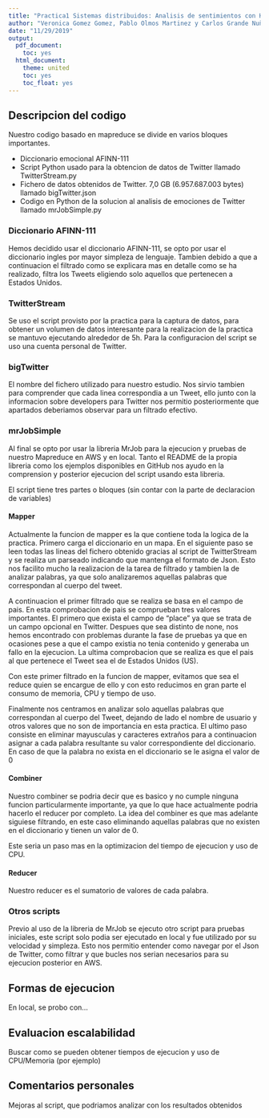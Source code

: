 ```yaml
---
title: "Practica1 Sistemas distribuidos: Analisis de sentimientos con Hadoop"
author: "Veronica Gomez Gomez, Pablo Olmos Martinez y Carlos Grande Nuñez"
date: "11/29/2019"
output:
  pdf_document:
    toc: yes
  html_document:
    theme: united
    toc: yes
    toc_float: yes
---
```


## Descripcion del codigo

Nuestro codigo basado en mapreduce se divide en varios bloques importantes. 

- Diccionario emocional AFINN-111
- Script Python usado para la obtencion de datos de Twitter llamado TwitterStream.py
- Fichero de datos obtenidos de Twitter. 7,0 GB (6.957.687.003 bytes) llamado bigTwitter.json
- Codigo en Python de la solucion al analisis de emociones de Twitter llamado mrJobSimple.py

### Diccionario AFINN-111

Hemos decidido usar el diccionario AFINN-111, se opto por usar el diccionario ingles por mayor simpleza de lenguaje. Tambien debido a que a continuacion el filtrado como se explicara mas en detalle como se ha realizado, filtra los Tweets eligiendo solo aquellos que pertenecen a Estados Unidos.

### TwitterStream

Se uso el script provisto por la practica para la captura de datos, para obtener un volumen de datos interesante para la realizacion de la practica se mantuvo ejecutando alrededor de 5h. Para la configuracion del script se uso una cuenta personal de Twitter.

### bigTwitter

El nombre del fichero utilizado para nuestro estudio. Nos sirvio tambien para comprender que cada linea correspondia a un Tweet, ello junto con la informacion sobre developers para Twitter nos permitio posteriormente que apartados deberiamos observar para un filtrado efectivo.

### mrJobSimple

Al final se opto por usar la libreria MrJob para la ejecucion y pruebas de nuestro Mapreduce en AWS y en local. Tanto el README de la propia libreria como los ejemplos disponibles en GitHub nos ayudo en la comprension y posterior ejecucion del script usando esta libreria.

El script tiene tres partes o bloques (sin contar con la parte de declaracion de variables)

#### Mapper

Actualmente la funcion de mapper es la que contiene toda la logica de la practica. Primero carga el diccionario en un mapa. En el siguiente paso se leen todas las lineas del fichero obtenido gracias al script de TwitterStream y se realiza un parseado indicando que mantenga el formato de Json. Esto nos facilito mucho la realizacion de la tarea de filtrado y tambien la de analizar palabras, ya que solo analizaremos aquellas palabras que correspondan al cuerpo del tweet.

A continuacion el primer filtrado que se realiza se basa en el campo de pais. En esta comprobacion de pais se comprueban tres valores importantes. El primero que exista el campo de "place" ya que se trata de un campo opcional en Twitter. Despues que sea distinto de none, nos hemos encontrado con problemas durante la fase de pruebas ya que en ocasiones pese a que el campo existia no tenia contenido y generaba un fallo en la ejecucion. La ultima comprobacion que se realiza es que el pais al que pertenece el Tweet sea el de Estados Unidos (US).

Con este primer filtrado en la funcion de mapper, evitamos que sea el reduce quien se encargue de ello y con esto reducimos en gran parte el consumo de memoria, CPU y tiempo de uso.

Finalmente nos centramos en analizar solo aquellas palabras que correspondan al cuerpo del Tweet, dejando de lado el nombre de usuario y otros valores que no son de importancia en esta practica. El ultimo paso consiste en eliminar mayusculas y caracteres extraños para a continuacion asignar a cada palabra resultante su valor correspondiente del diccionario. En caso de que la palabra no exista en el diccionario se le asigna el valor de 0

#### Combiner

Nuestro combiner se podria decir que es basico y no cumple ninguna funcion particularmente importante, ya que lo que hace actualmente podria hacerlo el reducer por completo. La idea del combiner es que mas adelante siguiese filtrando, en este caso eliminando aquellas palabras que no existen en el diccionario y tienen un valor de 0.

Este seria un paso mas en la optimizacion del tiempo de ejecucion y uso de CPU.

#### Reducer

Nuestro reducer es el sumatorio de valores de cada palabra.

### Otros scripts

Previo al uso de la libreria de MrJob se ejecuto otro script para pruebas iniciales, este script solo podia ser ejecutado en local y fue utilizado por su velocidad y simpleza. Esto nos permitio entender como navegar por el Json de Twitter, como filtrar y que bucles nos serian necesarios para su ejecucion posterior en AWS.




## Formas de ejecucion

En local, se probo con...

## Evaluacion escalabilidad

Buscar como se pueden obtener tiempos de ejecucion y uso de CPU/Memoria (por ejemplo)

## Comentarios personales

Mejoras al script, que podriamos analizar con los resultados obtenidos

